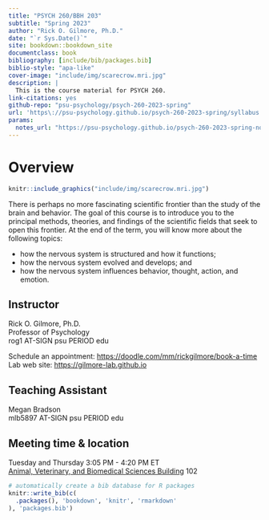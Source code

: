 ```yaml
--- 
title: "PSYCH 260/BBH 203"
subtitle: "Spring 2023"
author: "Rick O. Gilmore, Ph.D."
date: "`r Sys.Date()`"
site: bookdown::bookdown_site
documentclass: book
bibliography: [include/bib/packages.bib]
biblio-style: "apa-like"
cover-image: "include/img/scarecrow.mri.jpg"
description: |
  This is the course material for PSYCH 260.
link-citations: yes
github-repo: "psu-psychology/psych-260-2023-spring"
url: 'https\://psu-psychology.github.io/psych-260-2023-spring/syllabus'
params:
  notes_url: "https://psu-psychology.github.io/psych-260-2023-spring-notes/"
---
```


# Overview {-}

```r
knitr::include_graphics("include/img/scarecrow.mri.jpg")
```

There is perhaps no more fascinating scientific frontier than the study of the brain and behavior. The goal of this course is to introduce you to the principal methods, theories, and findings of the scientific fields that seek to open this frontier. At the end of the term, you will know more about the following topics:

- how the nervous system is structured and how it functions;
- how the nervous system evolved and develops; and
- how the nervous system influences behavior, thought, action, and emotion.

## Instructor {-}

Rick O. Gilmore, Ph.D.</br>
Professor of Psychology</br>
rog1 AT-SIGN psu PERIOD edu</br>

Schedule an appointment: <https://doodle.com/mm/rickgilmore/book-a-time></br>
Lab web site: <https://gilmore-lab.github.io>

## Teaching Assistant {-}

Megan Bradson</br>
mlb5897 AT-SIGN psu PERIOD edu</br>

## Meeting time & location {-}

Tuesday and Thursday 3:05 PM - 4:20 PM ET</br>
[Animal, Veterinary, and Biomedical Sciences Building](https://www.map.psu.edu/?id=1134#!ct/59509,33177,25403,26748,26749,26750,27255?m/302542) 102

```r
# automatically create a bib database for R packages
knitr::write_bib(c(
  .packages(), 'bookdown', 'knitr', 'rmarkdown'
), 'packages.bib')
```
